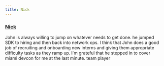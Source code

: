 ```yaml
---
title: Nick 
---
```


### [Nick](https://www.linkedin.com/in/nickwh8te/)

John is always willing to jump on whatever needs to get done. he jumped SDK to hiring and then back into network ops. I think that John does a good job of recruiting and onboarding new interns and giving them appropriate difficulty tasks as they ramp up. I'm grateful that he stepped in to cover miami devcon for me at the last minute. team player